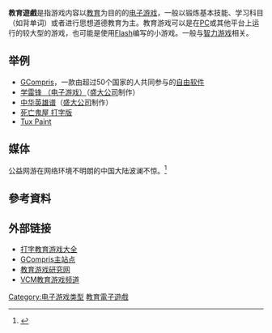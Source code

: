'''教育遊戲'''是指游戏内容以[[教育|教育]]为目的的[[电子游戏|电子游戏]]，一般以锻炼基本技能、学习科目（如背单词）或者进行思想道德教育为主。教育游戏可以是在[[个人电脑|PC]]或其他平台上运行的较大型的游戏，也可能是使用[[Flash|Flash]]编写的小游戏。一般与[[智力游戏|智力游戏]]相关。

==举例==
*[[GCompris|GCompris]]，一款由超过50个国家的人共同参与的[[自由软件|自由软件]]
*[[学雷锋_（电子游戏）|学雷锋 （电子游戏）]]（[[盛大公司|盛大公司]]制作）
*[[中华英雄谱|中华英雄谱]]（[[盛大公司|盛大公司]]制作）
*[[死亡鬼屋__打字版|死亡鬼屋  打字版]]
*[[Tux_Paint|Tux Paint]]

==媒体==
公益网游在网络环境不明朗的中国大陆波澜不惊。<ref>{{Cite web |url=http://news.17173.com/content/2007-03-05/20070305103804987,1.shtml |title=公益游戏《学雷锋》面临“冷场”尴尬 |accessdate=2008-10-13 |archive-date=2010-04-29 |archive-url=https://web.archive.org/web/20100429180607/http://news.17173.com/content/2007-03-05/20070305103804987,1.shtml |dead-url=no }}</ref>
==參考資料==
<div class="references-small">
<references />
</div>

==外部链接==
*[https://web.archive.org/web/20130319070550/http://timeandgame.com/index.php/category/typing/ 打字教育游戏大全]
*[https://web.archive.org/web/20110512204514/http://gcompris.net/ GCompris主站点]
*[http://www.eegame.cn/ 教育游戏研究网] {{Wayback|url=http://www.eegame.cn/ |date=20081027113310 }}
*[https://web.archive.org/web/20081204062307/http://edugame.vcmedu.com/index.php VCM教育游戏频道]

{{電子遊戲類型}}
[[Category:电子游戏类型|Category:电子游戏类型]]
[[Category:教育電子遊戲|]]